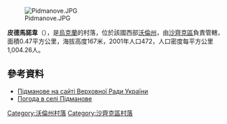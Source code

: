 [[Image:Pidmanove.JPG|right]]

'''皮德馬諾韋'''（{{lang-uk|Підманове}}），是[[烏克蘭|烏克蘭]]的村落，位於該國西部[[沃倫州|沃倫州]]，由[[沙齊克區|沙齊克區]]負責管轄，面積0.47平方公里，海拔高度167米，2001年人口472，人口密度每平方公里1,004.26人。

{{coord|51|28|2|N|23|48|34|E|scale:30000|display=title}}

==參考資料==
* [http://w1.c1.rada.gov.ua/pls/z7502/A005?rdat1=10.04.2009&rf7571=5053 Підманове на сайті Верховної Ради України]
* [http://weather.in.ua/ua/volynskaja/20626 Погода в селі Підманове] {{Wayback|url=http://weather.in.ua/ua/volynskaja/20626 |date=20160305100837 }}

[[Category:沃倫州村落|Category:沃倫州村落]]
[[Category:沙齊克區村落|Category:沙齊克區村落]]


{{Volyn-geo-stub}}